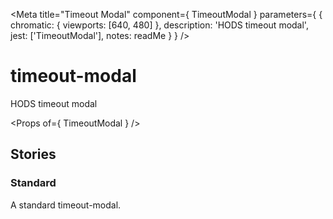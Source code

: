 
<Meta
  title="Timeout Modal"
  component={ TimeoutModal }
  parameters={ {
    chromatic: { viewports: [640, 480] },
    description: 'HODS timeout modal',
    jest: ['TimeoutModal'],
    notes: readMe
  } }
/>

# timeout-modal

HODS timeout modal

<Preview withToolbar>
  <Story name="TimeoutModal">
  <Page>
    <TimeoutModal isOpen={true} timerDurationInSeconds={300} />
  </Page>
  </Story>
</Preview>

<Props of={ TimeoutModal } />


## Stories
### Standard

A standard timeout-modal.

<Preview>
  <Story name="Standard">
    <TimeoutModal />
  </Story>
</Preview>

